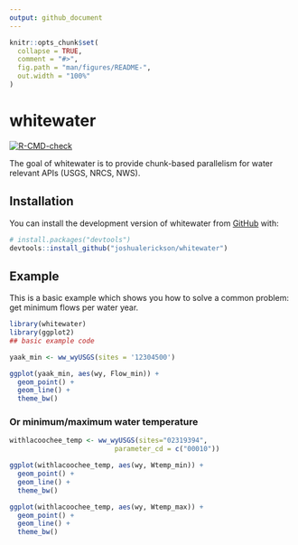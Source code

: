 ```yaml
---
output: github_document
---
```


<!-- README.md is generated from README.Rmd. Please edit that file -->

```r
knitr::opts_chunk$set(
  collapse = TRUE,
  comment = "#>",
  fig.path = "man/figures/README-",
  out.width = "100%"
)
```

# whitewater

<!-- badges: start -->
[![R-CMD-check](https://github.com/joshualerickson/whitewater/workflows/R-CMD-check/badge.svg)](https://github.com/joshualerickson/whitewater/actions)
<!-- badges: end -->


The goal of whitewater is to provide chunk-based parallelism for water relevant APIs (USGS, NRCS, NWS). 

## Installation

You can install the development version of whitewater from [GitHub](https://github.com/) with:

``` r
# install.packages("devtools")
devtools::install_github("joshualerickson/whitewater")
```

## Example

This is a basic example which shows you how to solve a common problem: get minimum flows per water year.

```r
library(whitewater)
library(ggplot2)
## basic example code

yaak_min <- ww_wyUSGS(sites = '12304500')

ggplot(yaak_min, aes(wy, Flow_min)) +
  geom_point() + 
  geom_line() +
  theme_bw()
```
### Or minimum/maximum water temperature

```r

withlacoochee_temp <- ww_wyUSGS(sites="02319394",
                          parameter_cd = c("00010"))

ggplot(withlacoochee_temp, aes(wy, Wtemp_min)) +
  geom_point() + 
  geom_line() +
  theme_bw()

ggplot(withlacoochee_temp, aes(wy, Wtemp_max)) +
  geom_point() + 
  geom_line() +
  theme_bw()
```

